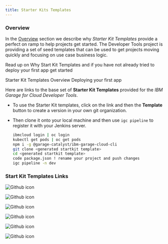 ```yaml
---
title: Starter Kits Templates
---
```


### Overview

In the [Overview](../overview) section we describe why _Starter Kit Templates_ provide a perfect on ramp to help projects get started. The Developer Tools project is providing a set of seed templates that can be used to get projects moving quickly and focusing on use case business logic.

Read up on Why Start Kit Templates and if you have not already tried to deploy your first app get started

<AnchorLinks>
  <AnchorLink to="..//overview">Starter Kit Templates Overview</AnchorLink>
  <AnchorLink to="../../getting-started/deploy-app">Deploying your first app</AnchorLink>
</AnchorLinks>

Here are links to the base set of **Starter Kit Templates** provided for the _IBM Garage for Cloud Developer Tools_.

- To use the Starter Kit templates, click on the link and then the **Template** button to create a version in your own git organization.

- Then clone it onto your local machine and then use `igc pipeline` to register it with your Jenkins server.
    ```bash
    ibmcloud login | oc login
    kubectl get pods | oc get pods
    npm i -g @garage-catalyst/ibm-garage-cloud-cli
    git clone <generated startkit template>
    cd <generated startkit template>
    code package.json ! rename your project and push changes
    igc pipeline -n dev
    ```

### Start Kit Templates Links

<Row>
<Column colLg={4} colMd={4} noGutterMdLeft>
  <ResourceCard
    title="React UI Patterns"
    subTitle="Carbon based UI to help with common patterns using React framework"
    actionIcon="launch"
    color="dark"
    href="https://github.com/ibm-garage-cloud/template-node-react"
  >

![Github icon](/images/github-icon.png)

  </ResourceCard>
</Column>
<Column colLg={4} colMd={4} noGutterMdLeft>
<ResourceCard
     title="Angular UI Patterns"
     subTitle="Carbon based UI to help with common patterns using Angular framework"
     actionIcon="launch"
     color="dark"
     href="https://github.com/ibm-garage-cloud/template-node-angular"
   >

![Github icon](/images/github-icon.png)

</ResourceCard>
</Column>
<Column colLg={4} colMd={4} noGutterMdLeft>
  <ResourceCard
    title="Typescript Microservice"
    subTitle="Node.js TypeScript GraphQL Backend for Frontend"
    actionIcon="launch"
    color="dark"
    href="https://github.com/ibm-garage-cloud/template-node-typescript"
  >

![Github icon](/images/github-icon.png)

  </ResourceCard>

</Column>
</Row>

<Row>
<Column colLg={4} colMd={4} noGutterMdLeft>
  <ResourceCard
    title="Typescript GraphQL"
    subTitle="Node.js TypeScript GraphQL Backend for Frontend"
    actionIcon="launch"
    color="dark"
    href="https://github.com/ibm-garage-cloud/template-graphql-typescript"
  >

![Github icon](/images/github-icon.png)

</ResourceCard>
</Column>



<Column colLg={4} colMd={4} noGutterMdLeft>
  <ResourceCard
    title="Spring Boot Microservice"
    subTitle="Spring Boot Java Microservice"
    actionIcon="launch"
    color="dark"
    href="https://github.com/ibm-garage-cloud/template-java-spring"
  >

![Github icon](/images/github-icon.png)

</ResourceCard>
</Column>
<Column colLg={4} colMd={4} noGutterMdLeft>
  <ResourceCard
    title="ArgoCD GitOps"
    subTitle="Template configuration to help to setup GitOps with ArgoCD"
    actionIcon="launch"
    color="light"
    href="https://github.com/ibm-garage-cloud/template-argocd-test"
  >

![Github icon](/images/github-icon.png)

</ResourceCard>
</Column>
</Row>

<Row>
<Column colLg={4} colMd={4} noGutterMdLeft>
  <ResourceCard
    title="Bring your own code"
    subTitle="Enable an existing project or a custom starter kit with pipeline logic"
    actionIcon="launch"
    color="light"
    href="../../getting-started/cli#enable"
  >

  </ResourceCard>
</Column>
</Row>